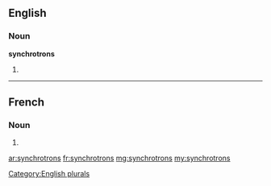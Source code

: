 ==English==

===Noun===
'''synchrotrons'''

# {{plural of|synchrotron}}

[[Category:English plurals]]

----

==French==

===Noun===
{{head|fr|g=m-p}}

# {{plural of|synchrotron|lang=fr}}

[[ar:synchrotrons]]
[[fr:synchrotrons]]
[[mg:synchrotrons]]
[[my:synchrotrons]]